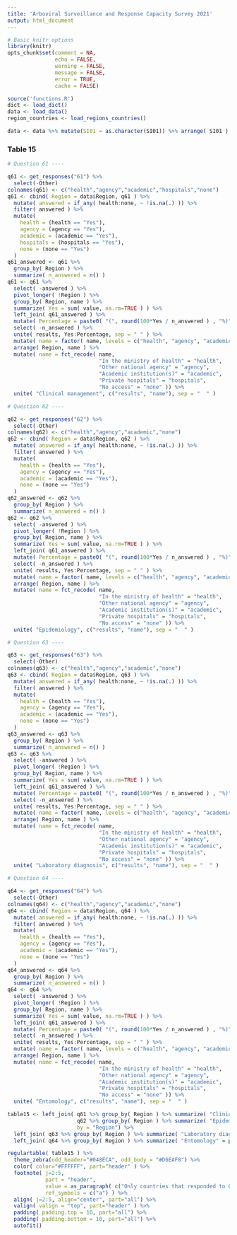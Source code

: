 ```yaml
---
title: 'Arboviral Surveillance and Response Capacity Survey 2021'
output: html_document
---
```


```r
# Basic knitr options
library(knitr)
opts_chunk$set(comment = NA, 
               echo = FALSE,
               warning = FALSE, 
               message = FALSE, 
               error = TRUE, 
               cache = FALSE)
```

```r
source('functions.R')
dict <- load_dict()
data <- load_data()
region_countries <- load_regions_countries()
```

```r
data <- data %>% mutate(SI01 = as.character(SI01)) %>% arrange( SI01 )
```

### Table 15

```r

# Question 61 ---- 

q61 <- get_responses("61") %>% 
  select(-Other) 
colnames(q61) <- c("health","agency","academic","hospitals","none")
q61 <- cbind( Region = data$Region, q61 ) %>%
  mutate( answered = if_any( health:none, ~ !is.na(.) )) %>%
  filter( answered ) %>%
  mutate(
    health = (health == "Yes"),
    agency = (agency == "Yes"),
    academic = (academic == "Yes"),
    hospitals = (hospitals == "Yes"),
    none = (none == "Yes")
  ) 
q61_answered <- q61 %>%
  group_by( Region ) %>% 
  summarize( n_answered = n() )
q61 <- q61 %>%
  select( -answered ) %>%
  pivot_longer( !Region ) %>%
  group_by( Region, name ) %>% 
  summarize( Yes = sum( value, na.rm=TRUE ) ) %>%
  left_join( q61_answered ) %>%
  mutate( Percentage = paste0( "(", round(100*Yes / n_answered ) , "%)" ) ) %>%
  select( -n_answered ) %>% 
  unite( results, Yes:Percentage, sep = " " ) %>%
  mutate( name = factor( name, levels = c("health", "agency", "academic", "hospitals", "none") )) %>%
  arrange( Region, name ) %>%
  mutate( name = fct_recode( name, 
                             "In the ministry of health" = "health", 
                             "Other national agency" = "agency", 
                             "Academic institution(s)" = "academic", 
                             "Private hospitals" = "hospitals", 
                             "No access" = "none" )) %>%
  unite( "Clinical management", c("results", "name"), sep = "  " )

# Question 62 ---- 

q62 <- get_responses("62") %>% 
  select(-Other) 
colnames(q62) <- c("health","agency","academic","none")
q62 <- cbind( Region = data$Region, q62 ) %>%
  mutate( answered = if_any( health:none, ~ !is.na(.) )) %>%
  filter( answered ) %>%
  mutate(
    health = (health == "Yes"),
    agency = (agency == "Yes"),
    academic = (academic == "Yes"),
    none = (none == "Yes")
  ) 
q62_answered <- q62 %>%
  group_by( Region ) %>% 
  summarize( n_answered = n() )
q62 <- q62 %>%
  select( -answered ) %>%
  pivot_longer( !Region ) %>%
  group_by( Region, name ) %>% 
  summarize( Yes = sum( value, na.rm=TRUE ) ) %>%
  left_join( q61_answered ) %>%
  mutate( Percentage = paste0( "(", round(100*Yes / n_answered ) , "%)" ) ) %>%
  select( -n_answered ) %>% 
  unite( results, Yes:Percentage, sep = " " ) %>%
  mutate( name = factor( name, levels = c("health", "agency", "academic", "hospitals", "none") )) %>%
  arrange( Region, name ) %>%
  mutate( name = fct_recode( name, 
                             "In the ministry of health" = "health", 
                             "Other national agency" = "agency", 
                             "Academic institution(s)" = "academic", 
                             "Private hospitals" = "hospitals", 
                             "No access" = "none" )) %>%
  unite( "Epidemiology", c("results", "name"), sep = "  " )

# Question 63 ---- 

q63 <- get_responses("63") %>% 
  select(-Other) 
colnames(q63) <- c("health","agency","academic","none")
q63 <- cbind( Region = data$Region, q63 ) %>%
  mutate( answered = if_any( health:none, ~ !is.na(.) )) %>%
  filter( answered ) %>%
  mutate(
    health = (health == "Yes"),
    agency = (agency == "Yes"),
    academic = (academic == "Yes"),
    none = (none == "Yes")
  ) 
q63_answered <- q63 %>%
  group_by( Region ) %>% 
  summarize( n_answered = n() )
q63 <- q63 %>%
  select( -answered ) %>%
  pivot_longer( !Region ) %>%
  group_by( Region, name ) %>% 
  summarize( Yes = sum( value, na.rm=TRUE ) ) %>%
  left_join( q61_answered ) %>%
  mutate( Percentage = paste0( "(", round(100*Yes / n_answered ) , "%)" ) ) %>%
  select( -n_answered ) %>% 
  unite( results, Yes:Percentage, sep = " " ) %>%
  mutate( name = factor( name, levels = c("health", "agency", "academic", "hospitals", "none") )) %>%
  arrange( Region, name ) %>%
  mutate( name = fct_recode( name, 
                             "In the ministry of health" = "health", 
                             "Other national agency" = "agency", 
                             "Academic institution(s)" = "academic", 
                             "Private hospitals" = "hospitals", 
                             "No access" = "none" )) %>%
  unite( "Laboratory diagnosis", c("results", "name"), sep = "  " )

# Question 64 ---- 

q64 <- get_responses("64") %>% 
  select(-Other) 
colnames(q64) <- c("health","agency","academic","none")
q64 <- cbind( Region = data$Region, q64 ) %>%
  mutate( answered = if_any( health:none, ~ !is.na(.) )) %>%
  filter( answered ) %>%
  mutate(
    health = (health == "Yes"),
    agency = (agency == "Yes"),
    academic = (academic == "Yes"),
    none = (none == "Yes")
  ) 
q64_answered <- q64 %>%
  group_by( Region ) %>% 
  summarize( n_answered = n() )
q64 <- q64 %>%
  select( -answered ) %>%
  pivot_longer( !Region ) %>%
  group_by( Region, name ) %>% 
  summarize( Yes = sum( value, na.rm=TRUE ) ) %>%
  left_join( q61_answered ) %>%
  mutate( Percentage = paste0( "(", round(100*Yes / n_answered ) , "%)" ) ) %>%
  select( -n_answered ) %>% 
  unite( results, Yes:Percentage, sep = " " ) %>%
  mutate( name = factor( name, levels = c("health", "agency", "academic", "hospitals", "none") )) %>%
  arrange( Region, name ) %>%
  mutate( name = fct_recode( name, 
                             "In the ministry of health" = "health", 
                             "Other national agency" = "agency", 
                             "Academic institution(s)" = "academic", 
                             "Private hospitals" = "hospitals", 
                             "No access" = "none" )) %>%
  unite( "Entomology", c("results", "name"), sep = "  " )

table15 <- left_join( q61 %>% group_by( Region ) %>% summarize( "Clinical management" = paste0( `Clinical management`, collapse = "\n\n" ) ), 
                      q62 %>% group_by( Region ) %>% summarize( "Epidemiology" = paste0( `Epidemiology`, collapse = "\n\n" ) ), 
                      by = "Region") %>%
  left_join( q63 %>% group_by( Region ) %>% summarize( "Laboratory diagnosis" = paste0( `Laboratory diagnosis`, collapse = "\n\n" ) ), by = "Region" ) %>% 
  left_join( q64 %>% group_by( Region ) %>% summarize( "Entomology" = paste0( `Entomology`, collapse = "\n\n" ) ), by = "Region" ) 

regulartable( table15 ) %>% 
  theme_zebra(odd_header="#048ECA", odd_body = "#D6EAF8") %>% 
  color( color="#FFFFFF", part="header" ) %>%
  footnote( j=2:5, 
            part = "header", 
            value = as_paragraph( c("Only countries that responded to Q61, Q62, Q63, and Q64, respectively, are included in the denominator when calculating these percentages. These questions were not included in the dataset shared with AMRO for completion; please see the Arbovirus Survey Overview for more information.") ),
            ref_symbols = c("a") ) %>%
  align( j=2:5, align="center", part="all") %>%
  valign( valign = "top", part="header" ) %>%
  padding( padding.top = 10, part="all") %>%
  padding( padding.bottom = 10, part="all") %>%
  autofit()

```

